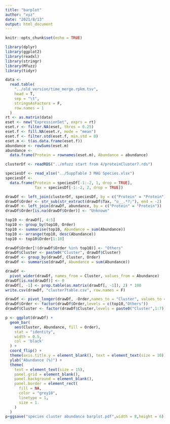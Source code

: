 ```yaml
---
title: "barplot"
author: "xyz"
date: "2021/8/13"
output: html_document
---
```


```r
knitr::opts_chunk$set(echo = TRUE)
```

```r
library(dplyr)
library(ggplot2)
library(readxl)
library(stringr)
library(Mfuzz)
library(tidyr)
```

```r
data <-
  read.table(
    "../old_version/time_merge.rpkm.tsv",
    head = T,
    sep = "\t",
    stringsAsFactors = F,
    row.names = 1
  )
rt <- as.matrix(data)
eset <- new("ExpressionSet", exprs = rt)
eset.r <- filter.NA(eset, thres = 0.25)
eset.f <- fill.NA(eset.r, mode = "mean")
eset.f <- filter.std(eset.f, min.std = 0)
eset.m <- t(as.data.frame(eset.f))
abundance <- rowSums(eset.m)
abundance <-
  data.frame(Protein = rownames(eset.m), Abundance = abundance)

clusterDf <- readRDS("../mfuzz start from 4/proteinCluster7.rds")

speciesDf <- read_xlsx("../SuppTable 3 MAG Species.xlsx")
speciesDf <-
  data.frame(Protein = speciesDf[-1:-2, 1, drop = TRUE],
             Tax = speciesDf[-1:-2, 2, drop = TRUE])

drawDf <- left_join(clusterDf, speciesDf, by = c("Protein" = "Protein"))
drawDf$Order <- str_sub(str_extract(drawDf$Tax, "o__.*?;"), end = -2)
drawDf <- left_join(drawDf, abundance, by = c("Protein" = "Protein"))
drawDf$Order[is.na(drawDf$Order)] <- "Unknown"

top10 <- drawDf[, 4:5]
top10 <- group_by(top10, Order)
top10 <- summarise(top10, Abundance = sum(Abundance))
top10 <- arrange(top10, desc(Abundance))
top10 <- top10$Order[1:10]

drawDf$Order[!(drawDf$Order %in% top10)] <- "Others"
drawDf$Cluster <- paste0("Cluster", drawDf$Cluster)
drawDf <- group_by(drawDf, Cluster, Order)
drawDf <- summarise(drawDf, Abundance = sum(Abundance))

drawDf <-
  pivot_wider(drawDf, names_from = Cluster, values_from = Abundance)
drawDf[is.na(drawDf)] <- 0
drawDf[, -1] <- prop.table(as.matrix(drawDf[, -1]), 2) * 100
write.csv(drawDf, "cluster7table.csv", row.names = F)

drawDf <- pivot_longer(drawDf, -Order,names_to = "Cluster", values_to = "Abundance")
drawDf$Order <- factor(drawDf$Order,levels = c(top10,"Others"))
drawDf$Cluster <- factor(drawDf$Cluster,levels = paste0("Cluster",1:7))

p <- ggplot(drawDf) +
  geom_bar(
    aes(Cluster, Abundance, fill = Order),
    stat = "identity",
    width = 0.5,
    col = 'black'
  ) +
  coord_flip() +
  theme(axis.title.y = element_blank(), text = element_text(size = 10)) +
  ylab("Abundance (%)") +
  theme(
    text = element_text(size = 15),
    panel.grid = element_blank(),
    panel.background = element_blank(),
    panel.border = element_rect(
      fill = NA,
      color = "grey10",
      linetype = 1,
      size = 1.
    )
  )
p+ggsave("species cluster abundance barplot.pdf",width = 8,height = 6)
```

